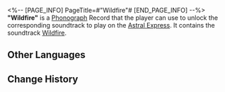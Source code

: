 <%-- [PAGE_INFO]
PageTitle=#"Wildfire"#
[END_PAGE_INFO] --%>
{{Item Infobox
|id          = 210106
|image       = Item Wildfire.png{{subst:void|<!--$UPLOAD:<<SpriteOutput/ItemFigures/210001.png>-<Item Wildfire.png>-<Item Icons>>-->}}
|type        = Disk
|invCategory = Valuables
|rarity      = 3
|effect      = 
|description = A record that can be played on the Express' phonograph. It might be a chance acquisition or a gift from someone else. All sorts of memories surge up when the music plays &mdash; the smiles, encounters, touches, and the excitement of battle. Maybe that is why people still collect records even as society rapidly advances.<br />The current record contains the track "Wildfire."
}}
{{Description|''You must break the old to build the new.''}}
'''"Wildfire"''' is a [[Phonograph]] Record that the player can use to unlock the corresponding soundtrack to play on the [[Astral Express]]. It contains the soundtrack [[Wildfire]].

==Other Languages==
{{Other Languages
|en   = "Wildfire"
|zhs  = 《野火》
|zht  = 〈野火〉
|ja   = 『野火』
|ko   = ≪들불≫
|es   = Incendio
|fr   = «&nbsp;Wildfire&nbsp;»
|ru   = Wildfire
|th   = "Wildfire"
|vi   = "Lửa Rừng"
|de   = „Wildfeuer“
|id   = "Wildfire"
|pt   = "Wildfire"
}}

==Change History==
{{Change History|1.0}}